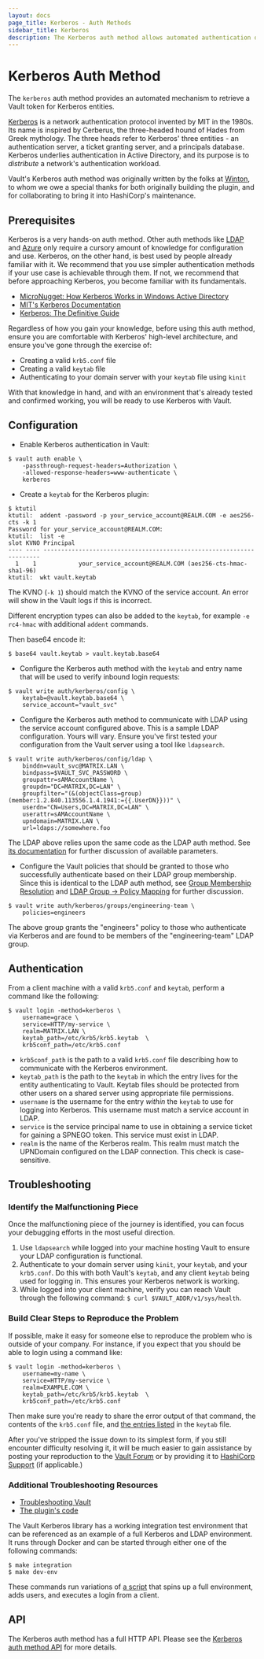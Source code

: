 ```yaml
---
layout: docs
page_title: Kerberos - Auth Methods
sidebar_title: Kerberos
description: The Kerberos auth method allows automated authentication of Kerberos entities.
---
```


# Kerberos Auth Method

The `kerberos` auth method provides an automated mechanism to retrieve
a Vault token for Kerberos entities.

[Kerberos](https://web.mit.edu/kerberos/) is a network authentication
protocol invented by MIT in the 1980s. Its name is inspired by Cerberus,
the three-headed hound of Hades from Greek mythology. The three heads
refer to Kerberos' three entities - an authentication server, a ticket
granting server, and a principals database. Kerberos underlies
authentication in Active Directory, and its purpose is to _distribute_
a network's authentication workload.

Vault's Kerberos auth method was originally written by the folks at
[Winton](https://github.com/wintoncode), to whom we owe a special thanks
for both originally building the plugin, and for collaborating to bring
it into HashiCorp's maintenance.

## Prerequisites

Kerberos is a very hands-on auth method. Other auth methods like
[LDAP](/docs/auth/ldap) and
[Azure](/docs/auth/azure) only require
a cursory amount of knowledge for configuration and use.
Kerberos, on the other hand, is best used by people already familiar
with it. We recommend that you use simpler authentication methods if
your use case is achievable through them. If not, we recommend that
before approaching Kerberos, you become familiar with its fundamentals.

- [MicroNugget: How Kerberos Works in Windows Active Directory](https://www.youtube.com/watch?v=kp5d8Yv3-0c)
- [MIT's Kerberos Documentation](https://web.mit.edu/kerberos/)
- [Kerberos: The Definitive Guide](https://www.amazon.com/Kerberos-Definitive-Guide-ebook-dp-B004P1J81C/dp/B004P1J81C/ref=mt_kindle?_encoding=UTF8&me=&qid=1573685442)

Regardless of how you gain your knowledge, before using this auth method,
ensure you are comfortable with Kerberos' high-level architecture, and
ensure you've gone through the exercise of:

- Creating a valid `krb5.conf` file
- Creating a valid `keytab` file
- Authenticating to your domain server with your `keytab` file using `kinit`

With that knowledge in hand, and with an environment that's already tested
and confirmed working, you will be ready to use Kerberos with Vault.

## Configuration

- Enable Kerberos authentication in Vault:

```text
$ vault auth enable \
    -passthrough-request-headers=Authorization \
    -allowed-response-headers=www-authenticate \
    kerberos
```

- Create a `keytab` for the Kerberos plugin:

```text
$ ktutil
ktutil:  addent -password -p your_service_account@REALM.COM -e aes256-cts -k 1
Password for your_service_account@REALM.COM:
ktutil:  list -e
slot KVNO Principal
---- ---- ---------------------------------------------------------------------
  1    1            your_service_account@REALM.COM (aes256-cts-hmac-sha1-96)
ktutil:  wkt vault.keytab
```

The KVNO (`-k 1`) should match the KVNO of the service account. An error will show in the Vault logs if this is incorrect.

Different encryption types can also be added to the `keytab`, for example `-e rc4-hmac` with additional `addent` commands.

Then base64 encode it:

```text
$ base64 vault.keytab > vault.keytab.base64
```

- Configure the Kerberos auth method with the `keytab` and
  entry name that will be used to verify inbound login
  requests:

```text
$ vault write auth/kerberos/config \
    keytab=@vault.keytab.base64 \
    service_account="vault_svc"
```

- Configure the Kerberos auth method to communicate with
  LDAP using the service account configured above. This is
  a sample LDAP configuration. Yours will vary. Ensure you've
  first tested your configuration from the Vault server using
  a tool like `ldapsearch`.

```text
$ vault write auth/kerberos/config/ldap \
    binddn=vault_svc@MATRIX.LAN \
    bindpass=$VAULT_SVC_PASSWORD \
    groupattr=sAMAccountName \
    groupdn="DC=MATRIX,DC=LAN" \
    groupfilter="(&(objectClass=group)(member:1.2.840.113556.1.4.1941:={{.UserDN}}))" \
    userdn="CN=Users,DC=MATRIX,DC=LAN" \
    userattr=sAMAccountName \
    upndomain=MATRIX.LAN \
    url=ldaps://somewhere.foo
```

The LDAP above relies upon the same code as the LDAP auth method.
See [its documentation](/docs/auth/ldap)
for further discussion of available parameters.

- Configure the Vault policies that should be granted to those
  who successfully authenticate based on their LDAP group membership.
  Since this is identical to the LDAP auth method, see
  [Group Membership Resolution](/docs/auth/ldap#group-membership-resolution)
  and [LDAP Group -> Policy Mapping](/docs/auth/ldap#ldap-group-gt-policy-mapping)
  for further discussion.

```text
$ vault write auth/kerberos/groups/engineering-team \
    policies=engineers
```

The above group grants the "engineers" policy to those who authenticate
via Kerberos and are found to be members of the "engineering-team" LDAP
group.

## Authentication

From a client machine with a valid `krb5.conf` and `keytab`, perform a command
like the following:

```text
$ vault login -method=kerberos \
    username=grace \
    service=HTTP/my-service \
    realm=MATRIX.LAN \
    keytab_path=/etc/krb5/krb5.keytab  \
    krb5conf_path=/etc/krb5.conf
```

- `krb5conf_path` is the path to a valid `krb5.conf` file describing how to
  communicate with the Kerberos environment.
- `keytab_path` is the path to the `keytab` in which the entry lives for the
  entity authenticating to Vault. Keytab files should be protected from other
  users on a shared server using appropriate file permissions.
- `username` is the username for the entry _within_ the `keytab` to use for
  logging into Kerberos. This username must match a service account in LDAP.
- `service` is the service principal name to use in obtaining a service ticket for
  gaining a SPNEGO token. This service must exist in LDAP.
- `realm` is the name of the Kerberos realm. This realm must match the UPNDomain
  configured on the LDAP connection. This check is case-sensitive.

## Troubleshooting

### Identify the Malfunctioning Piece

Once the malfunctioning piece of the journey is identified, you can focus
your debugging efforts in the most useful direction.

1. Use `ldapsearch` while logged into your machine hosting Vault to ensure
   your LDAP configuration is functional.
2. Authenticate to your domain server using `kinit`, your `keytab`, and your
   `krb5.conf`. Do this with both Vault's `keytab`, and any client `keytab` being
   used for logging in. This ensures your Kerberos network is working.
3. While logged into your client machine, verify you can reach Vault
   through the following command: `$ curl $VAULT_ADDR/v1/sys/health`.

### Build Clear Steps to Reproduce the Problem

If possible, make it easy for someone else to reproduce the problem who
is outside of your company. For instance, if you expect that you should
be able to login using a command like:

```text
$ vault login -method=kerberos \
    username=my-name \
    service=HTTP/my-service \
    realm=EXAMPLE.COM \
    keytab_path=/etc/krb5/krb5.keytab  \
    krb5conf_path=/etc/krb5.conf
```

Then make sure you're ready to share the error output of that command, the
contents of the `krb5.conf` file, and [the entries listed](https://docs.oracle.com/cd/E19683-01/806-4078/6jd6cjs1q/index.html)
in the `keytab` file.

After you've stripped the issue down to its simplest form, if you still
encounter difficulty resolving it, it will be much easier to gain assistance
by posting your reproduction to the [Vault Forum](https://discuss.hashicorp.com/c/vault)
or by providing it to [HashiCorp Support](https://www.hashicorp.com/support)
(if applicable.)

### Additional Troubleshooting Resources

- [Troubleshooting Vault](https://learn.hashicorp.com/vault/operations/troubleshooting-vault)
- [The plugin's code](https://github.com/hashicorp/vault-plugin-auth-kerberos)

The Vault Kerberos library has a working integration test environment that
can be referenced as an example of a full Kerberos and LDAP environment.
It runs through Docker and can be started through either one of the following
commands:

```text
$ make integration
$ make dev-env
```

These commands run variations of [a script](https://github.com/hashicorp/vault-plugin-auth-kerberos/blob/master/scripts/integration_env.sh)
that spins up a full environment, adds users, and executes a login from a
client.

## API

The Kerberos auth method has a full HTTP API. Please see the
[Kerberos auth method API](/api/auth/kerberos) for more
details.
